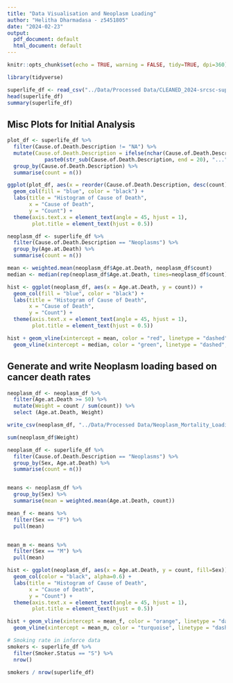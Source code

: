 ```yaml
---
title: "Data Visualisation and Neoplasm Loading"
author: "Helitha Dharmadasa - z5451805"
date: "2024-02-23"
output:
  pdf_document: default
  html_document: default
---
```



```r
knitr::opts_chunk$set(echo = TRUE, warning = FALSE, tidy=TRUE, dpi=360)
```

```r
library(tidyverse)
```

```r
superlife_df <- read_csv("../Data/Processed Data/CLEANED_2024-srcsc-superlife-inforce-dataset.csv")
head(superlife_df)
summary(superlife_df)
```
## Misc Plots for Initial Analysis
```r
plot_df <- superlife_df %>%
  filter(Cause.of.Death.Description != "NA") %>%
  mutate(Cause.of.Death.Description = ifelse(nchar(Cause.of.Death.Description) > 20,
            paste0(str_sub(Cause.of.Death.Description, end = 20), "..."), Cause.of.Death.Description)) %>%
  group_by(Cause.of.Death.Description) %>%
  summarise(count = n())

ggplot(plot_df, aes(x = reorder(Cause.of.Death.Description, desc(count)), y = count)) +
  geom_col(fill = "blue", color = "black") +
  labs(title = "Histogram of Cause of Death",
       x = "Cause of Death",
       y = "Count") + 
  theme(axis.text.x = element_text(angle = 45, hjust = 1),
        plot.title = element_text(hjust = 0.5))
```

```r
neoplasm_df <- superlife_df %>%
  filter(Cause.of.Death.Description == "Neoplasms") %>%
  group_by(Age.at.Death) %>%
  summarise(count = n())

mean <- weighted.mean(neoplasm_df$Age.at.Death, neoplasm_df$count)
median <- median(rep(neoplasm_df$Age.at.Death, times=neoplasm_df$count))

hist <- ggplot(neoplasm_df, aes(x = Age.at.Death, y = count)) +
  geom_col(fill = "blue", color = "black") +
  labs(title = "Histogram of Cause of Death",
       x = "Cause of Death",
       y = "Count") + 
  theme(axis.text.x = element_text(angle = 45, hjust = 1),
        plot.title = element_text(hjust = 0.5))

hist + geom_vline(xintercept = mean, color = "red", linetype = "dashed", size = 1) +
  geom_vline(xintercept = median, color = "green", linetype = "dashed", size = 1) 
```

## Generate and write Neoplasm loading based on cancer death rates
```r
neoplasm_df <- neoplasm_df %>%
  filter(Age.at.Death >= 50) %>%
  mutate(Weight = count / sum(count)) %>%
  select (Age.at.Death, Weight)

write_csv(neoplasm_df, "../Data/Processed Data/Neoplasm_Mortality_Loading.csv")
```

```r
sum(neoplasm_df$Weight)
```


```r
neoplasm_df <- superlife_df %>%
  filter(Cause.of.Death.Description == "Neoplasms") %>%
  group_by(Sex, Age.at.Death) %>%
  summarise(count = n())


means <- neoplasm_df %>%
  group_by(Sex) %>%
  summarise(mean = weighted.mean(Age.at.Death, count))

mean_f <- means %>%
  filter(Sex == "F") %>%
  pull(mean)


mean_m <- means %>%
  filter(Sex == "M") %>%
  pull(mean)

hist <- ggplot(neoplasm_df, aes(x = Age.at.Death, y = count, fill=Sex)) +
  geom_col(color = "black", alpha=0.6) +
  labs(title = "Histogram of Cause of Death",
       x = "Cause of Death",
       y = "Count") + 
  theme(axis.text.x = element_text(angle = 45, hjust = 1),
        plot.title = element_text(hjust = 0.5))

hist + geom_vline(xintercept = mean_f, color = "orange", linetype = "dashed", size = 1) +
  geom_vline(xintercept = mean_m, color = "turquoise", linetype = "dashed", size = 1) 
```
```r
# Smoking rate in inforce data
smokers <- superlife_df %>%
  filter(Smoker.Status == "S") %>%
  nrow()

smokers / nrow(superlife_df)
```







